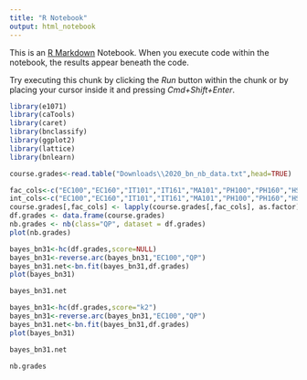 ```yaml
---
title: "R Notebook"
output: html_notebook
---
```


This is an [R Markdown](http://rmarkdown.rstudio.com) Notebook. When you execute code within the notebook, the results appear beneath the code. 

Try executing this chunk by clicking the *Run* button within the chunk or by placing your cursor inside it and pressing *Cmd+Shift+Enter*. 

```r
library(e1071) 
library(caTools) 
library(caret) 
library(bnclassify)
library(ggplot2)
library(lattice)
library(bnlearn)
```

```r
course.grades<-read.table("Downloads\\2020_bn_nb_data.txt",head=TRUE)
```

```r
fac_cols<-c("EC100","EC160","IT101","IT161","MA101","PH100","PH160","HS101","QP")
int_cols<-c("EC100","EC160","IT101","IT161","MA101","PH100","PH160","HS101")
course.grades[,fac_cols] <- lapply(course.grades[,fac_cols], as.factor)
df.grades <- data.frame(course.grades)
nb.grades <- nb(class="QP", dataset = df.grades)
plot(nb.grades)
```
```r
bayes_bn31<-hc(df.grades,score=NULL)
bayes_bn31<-reverse.arc(bayes_bn31,"EC100","QP")
bayes_bn31.net<-bn.fit(bayes_bn31,df.grades)
plot(bayes_bn31)
```
```r
bayes_bn31.net
```



```r
bayes_bn31<-hc(df.grades,score="k2")
bayes_bn31<-reverse.arc(bayes_bn31,"EC100","QP")
bayes_bn31.net<-bn.fit(bayes_bn31,df.grades)
plot(bayes_bn31)
```

```r
bayes_bn31.net
```


```r
nb.grades
```










